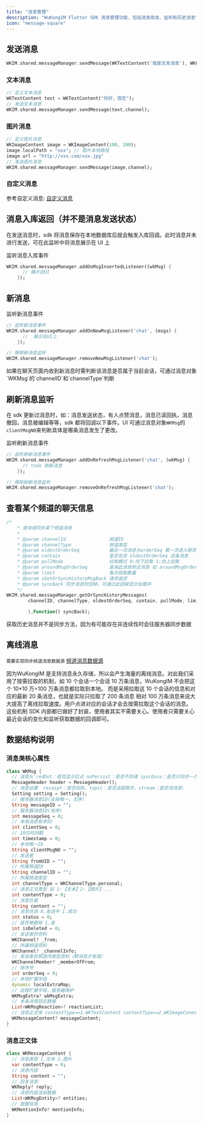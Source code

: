 ```yaml
---
title: "消息管理"
description: "WuKongIM Flutter SDK 消息管理功能，包括消息收发、监听和历史消息"
icon: "message-square"
---
```


## 发送消息

```dart
WKIM.shared.messageManager.sendMessage(WKTextContent('我是文本消息'), WKChannel('uid_1', WKChannelType.personal));
```

### 文本消息

```dart
// 定义文本消息
WKTextContent text = WKTextContent("你好，悟空");
// 发送文本消息
WKIM.shared.messageManager.sendMessage(text,channel);
```

### 图片消息

```dart
// 定义图片消息
WKImageContent image = WKImageContent(100, 100);
image.localPath = "xxx"; // 图片本地路径
image.url = "http://xxx.com/xxx.jpg"
// 发送图片消息
WKIM.shared.messageManager.sendMessage(image,channel);
```

### 自定义消息

参考自定义消息: [自定义消息](/zh/sdk/wukongim/flutter/advance#自定义消息)

## 消息入库返回（并不是消息发送状态）

在发送消息时，sdk 将消息保存在本地数据库后就会触发入库回调。此时消息并未进行发送，可在此监听中将消息展示在 UI 上

监听消息入库事件

```dart
WKIM.shared.messageManager.addOnMsgInsertedListener((wkMsg) {
      // 展示在UI
    });
```

## 新消息

监听新消息事件

```dart
// 监听新消息事件
WKIM.shared.messageManager.addOnNewMsgListener('chat', (msgs) {
      //  展示在UI上
    });

// 移除新消息监听
WKIM.shared.messageManager.removeNewMsgListener('chat');
```

<Note>
如果在聊天页面内收到新消息时需判断该消息是否属于当前会话，可通过消息对象`WKMsg`的`channelID`和`channelType`判断
</Note>

## 刷新消息监听

在 sdk 更新过消息时，如：消息发送状态，有人点赞消息，消息已读回执，消息撤回，消息被编辑等等，sdk 都将回调以下事件。UI 可通过消息对象`WKMsg`的`clientMsgNO`来判断具体是哪条消息发生了更改。

监听刷新消息事件

```dart
// 监听刷新消息事件
WKIM.shared.messageManager.addOnRefreshMsgListener('chat', (wkMsg) {
      // todo 刷新消息
    });

// 移除刷新消息监听
WKIM.shared.messageManager.removeOnRefreshMsgListener('chat');
```
## 查看某个频道的聊天信息

```dart
/*
    * 查询或同步某个频道消息
    *
    * @param channelId                频道ID
    * @param channelType              频道类型
    * @param oldestOrderSeq           最后一次消息大orderSeq 第一次进入聊天传入0
    * @param contain                  是否包含 oldestOrderSeq 这条消息
    * @param pullMode                 拉取模式 0:向下拉取 1:向上拉取
    * @param aroundMsgOrderSeq        查询此消息附近消息 如 aroundMsgOrderSeq=20 返回数据则是 [16,17,19,20,21,22,23,24,25]
    * @param limit                    每次获取数量
    * @param iGetOrSyncHistoryMsgBack 请求返还
    * @param syncBack 同步消息时回掉，可通过此回掉显示加载中
    */
WKIM.shared.messageManager.getOrSyncHistoryMessages(
        channelID, channelType, oldestOrderSeq, contain, pullMode, limit, aroundMsgOrderSeq,  Function(List<WKMsg>)){

        },Function() syncBack);
```

<Note>
获取历史消息并不是同步方法，因为有可能存在非连续性时会往服务器同步数据
</Note>

## 离线消息

`需要实现同步频道消息数据源` [频道消息数据源](/zh/sdk/wukongim/flutter/datasource#频道消息数据源)

因为WuKongIM 是支持消息永久存储，所以会产生海量的离线消息。对此我们采用了按需拉取的机制，如 10 个会话一个会话 10 万条消息，WuKongIM 不会把这个 10\*10 万=100 万条消息都拉取到本地。 而是采用拉取这 10 个会话的信息和对应的最新 20 条消息，也就是实际只拉取了 200 条消息 相对 100 万条消息来说大大提高了离线拉取速度。用户点进对应的会话才会去按需拉取这个会话的消息。 这些机制 SDK 内部都已做好了封装，使用者其实不需要关心。使用者只需要关心最近会话的变化和监听获取数据的回调即可。



## 数据结构说明

### 消息类核心属性

```dart
class WKMsg {
  // 消息头 redDot：是否显示红点 noPersist：是否不存储 syncOnce：是否只同步一次
  MessageHeader header = MessageHeader();
  // 消息设置  receipt：是否回执，topic：是否话题聊天，stream：是否流消息;
  Setting setting = Setting();
  // 服务器消息ID(全局唯一，无序)
  String messageID = "";
  // 服务器消息ID(有序)
  int messageSeq = 0;
  // 本地消息有序ID
  int clientSeq = 0;
  // 10位时间戳
  int timestamp = 0;
  // 本地唯一ID
  String clientMsgNO = "";
  // 发送者
  String fromUID = "";
  // 所属频道ID
  String channelID = "";
  // 所属频道类型
  int channelType = WKChannelType.personal;
  // 消息正文类型 如 1:【文本】2:【图片】...
  int contentType = 0;
  // 消息负载
  String content = "";
  // 消息状态 0.发送中 1.成功
  int status = 0;
  // 是否被删除 1.是
  int isDeleted = 0;
  // 发送者的资料
  WKChannel? _from;
  // 所属频道资料
  WKChannel? _channelInfo;
  // 发送者在频道内类型资料（群消息才有值）
  WKChannelMember? _memberOfFrom;
  // 排序号
  int orderSeq = 0;
  // 本地扩展字段
  dynamic localExtraMap;
  // 远程扩展字段，服务器维护
  WKMsgExtra? wkMsgExtra;
  // 本条消息回应数据
  List<WKMsgReaction>? reactionList;
  // 消息正文体 contentType==1.WKTextContent contentType==2.WKImageConent
  WKMessageContent? messageContent;
}
```

### 消息正文体

```dart
class WKMessageContent {
  // 消息类型 1.文本 2.图片
  var contentType = 0;
  // 消息内容
  String content = "";
  // 回复消息
  WKReply? reply;
  // 消息内容渲染数据
  List<WKMsgEntity>? entities;
  // 提醒信息
  WKMentionInfo? mentionInfo;
}
```
